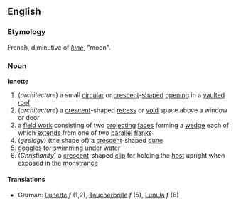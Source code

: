 ==English==
===Etymology===
French, diminutive of ''[[lune]]'', "moon".
===Noun===
'''lunette'''
#(''architecture'') a small [[circular]] or [[crescent]]-[[shaped]] [[opening]] in a [[vault]]ed [[roof]]
#(''architecture'') a [[crescent]]-shaped [[recess]] or [[void]] space above a window or door
#a [[field work]] consisting of two [[project]]ing [[face]]s forming a [[wedge]] each of which [[extend]]s from one of two [[parallel]] [[flank]]s
#(''geology'') (the shape of) a [[crescent]]-shaped [[dune]]
#[[goggles]] for [[swim]]ming under water
#(''Christianity'') a [[crescent]]-shaped [[clip]] for holding the [[host]] upright when exposed in the [[monstrance]]
====Translations====
*German: [[Lunette]] ''f'' (1,2), [[Taucherbrille]] ''f'' (5), [[Lunula]] ''f'' (6)